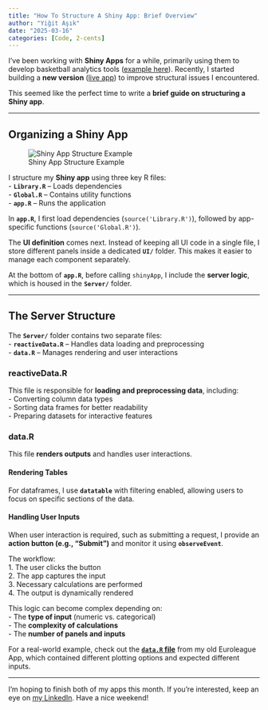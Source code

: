 ```yaml
---
title: "How To Structure A Shiny App: Brief Overview"
author: "Yiğit Aşık"
date: "2025-03-16"
categories: [Code, 2-cents]
---
```


I’ve been working with **Shiny Apps** for a while, primarily using them to develop basketball analytics tools ([example here](https://www.linkedin.com/feed/update/urn:li:activity:7266460979276775424/)). Recently, I started building a **new version** ([live app](http://hooplytics.shinyapps.io/EL_Team_Stats)) to improve structural issues I encountered.  

This seemed like the perfect time to write a **brief guide on structuring a Shiny app**.

---

## Organizing a Shiny App  

![Shiny App Structure Example](GitHub_Shiny_Str.png)  

I structure my **Shiny app** using three key R files:  
- **`Library.R`** – Loads dependencies  
- **`Global.R`** – Contains utility functions  
- **`app.R`** – Runs the application  

In **`app.R`**, I first load dependencies (`source('Library.R')`), followed by app-specific functions (`source('Global.R')`).  

The **UI definition** comes next. Instead of keeping all UI code in a single file, I store different panels inside a dedicated **`UI/`** folder. This makes it easier to manage each component separately.  

At the bottom of **`app.R`**, before calling `shinyApp`, I include the **server logic**, which is housed in the **`Server/`** folder.  

---

## The Server Structure  

The **`Server/`** folder contains two separate files:  
- **`reactiveData.R`** – Handles data loading and preprocessing  
- **`data.R`** – Manages rendering and user interactions  

### **reactiveData.R**  
This file is responsible for **loading and preprocessing data**, including:  
- Converting column data types  
- Sorting data frames for better readability  
- Preparing datasets for interactive features  

### **data.R**  
This file **renders outputs** and handles user interactions.  

#### **Rendering Tables**  
For dataframes, I use **`datatable`** with filtering enabled, allowing users to focus on specific sections of the data.  

#### **Handling User Inputs**  
When user interaction is required, such as submitting a request, I provide an **action button (e.g., "Submit")** and monitor it using **`observeEvent`**.  

The workflow:  
1. The user clicks the button  
2. The app captures the input  
3. Necessary calculations are performed  
4. The output is dynamically rendered  

This logic can become complex depending on:  
- The **type of input** (numeric vs. categorical)  
- The **complexity of calculations**  
- The **number of panels and inputs**  

For a real-world example, check out the **[`data.R` file](https://github.com/YigitAsik/EuroleagueApp/blob/master/Server/data.R)** from my old Euroleague App, which contained different plotting options and expected different inputs. 

---

I'm hoping to finish both of my apps this month. If you're interested, keep an eye on [my LinkedIn](https://www.linkedin.com/in/yigitasik/). Have a nice weekend!